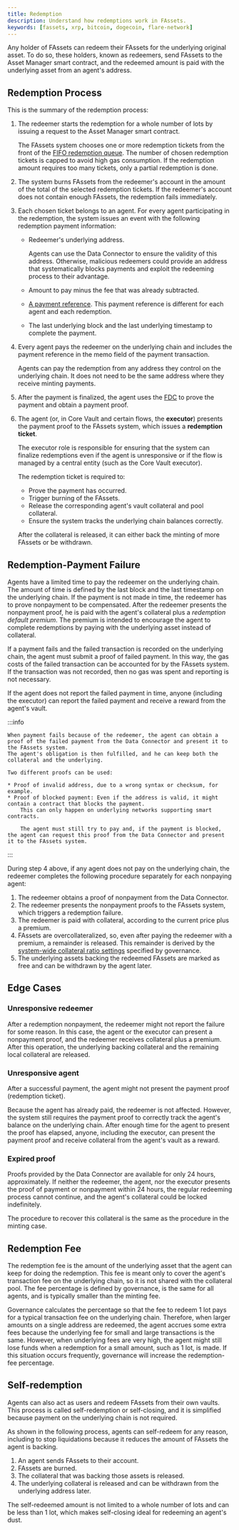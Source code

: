 ```yaml
---
title: Redemption
description: Understand how redemptions work in FAssets.
keywords: [fassets, xrp, bitcoin, dogecoin, flare-network]
---
```


Any holder of FAssets can redeem their FAssets for the underlying original asset.
To do so, these holders, known as redeemers, send FAssets to the Asset Manager smart contract, and the redeemed amount is paid with the underlying asset from an agent's address.

## Redemption Process

This is the summary of the redemption process:

1. The redeemer starts the redemption for a whole number of lots by issuing a request to the Asset Manager smart contract.

   The FAssets system chooses one or more redemption tickets from the front of the [FIFO redemption queue](/fassets/minting#redemption-tickets-and-the-redemption-queue).
   The number of chosen redemption tickets is capped to avoid high gas consumption.
   If the redemption amount requires too many tickets, only a partial redemption is done.

2. The system burns FAssets from the redeemer's account in the amount of the total of the selected redemption tickets.
   If the redeemer's account does not contain enough FAssets, the redemption fails immediately.

3. Each chosen ticket belongs to an agent.
   For every agent participating in the redemption, the system issues an event with the following redemption payment information:
   - Redeemer's underlying address.

     Agents can use the Data Connector to ensure the validity of this address.
     Otherwise, malicious redeemers could provide an address that systematically blocks payments and exploit the redeeming process to their advantage.

   - Amount to pay minus the fee that was already subtracted.
   - [A payment reference](/fassets/minting#minting-payment-reference).
     This payment reference is different for each agent and each redemption.
   - The last underlying block and the last underlying timestamp to complete the payment.

4. Every agent pays the redeemer on the underlying chain and includes the payment reference in the memo field of the payment transaction.

   Agents can pay the redemption from any address they control on the underlying chain.
   It does not need to be the same address where they receive minting payments.

5. After the payment is finalized, the agent uses the [FDC](/fdc/overview) to prove the payment and obtain a payment proof.

6. The agent (or, in Core Vault and certain flows, the **executor**) presents the payment proof to the FAssets system, which issues a **redemption ticket**.

   The executor role is responsible for ensuring that the system can finalize redemptions even if the agent is unresponsive or if the flow is managed by a central entity (such as the Core Vault executor).

   The redemption ticket is required to:
   - Prove the payment has occurred.
   - Trigger burning of the FAssets.
   - Release the corresponding agent's vault collateral and pool collateral.
   - Ensure the system tracks the underlying chain balances correctly.

   After the collateral is released, it can either back the minting of more FAssets or be withdrawn.

## Redemption-Payment Failure

Agents have a limited time to pay the redeemer on the underlying chain.
The amount of time is defined by the last block and the last timestamp on the underlying chain.
If the payment is not made in time, the redeemer has to prove nonpayment to be compensated.
After the redeemer presents the nonpayment proof, he is paid with the agent's collateral plus a _redemption default premium_.
The premium is intended to encourage the agent to complete redemptions by paying with the underlying asset instead of collateral.

If a payment fails and the failed transaction is recorded on the underlying chain, the agent must submit a proof of failed payment.
In this way, the gas costs of the failed transaction can be accounted for by the FAssets system.
If the transaction was not recorded, then no gas was spent and reporting is not necessary.

If the agent does not report the failed payment in time, anyone (including the executor) can report the failed payment and receive a reward from the agent's vault.

:::info

    When payment fails because of the redeemer, the agent can obtain a proof of the failed payment from the Data Connector and present it to the FAssets system.
    The agent's obligation is then fulfilled, and he can keep both the collateral and the underlying.

    Two different proofs can be used:

    * Proof of invalid address, due to a wrong syntax or checksum, for example.
    * Proof of blocked payment: Even if the address is valid, it might contain a contract that blocks the payment.
        This can only happen on underlying networks supporting smart contracts.

        The agent must still try to pay and, if the payment is blocked, the agent can request this proof from the Data Connector and present it to the FAssets system.

:::

During step 4 above, if any agent does not pay on the underlying chain, the redeemer completes the following procedure separately for each nonpaying agent:

1. The redeemer obtains a proof of nonpayment from the Data Connector.
2. The redeemer presents the nonpayment proofs to the FAssets system, which triggers a redemption failure.
3. The redeemer is paid with collateral, according to the current price plus a premium.
4. FAssets are overcollateralized, so, even after paying the redeemer with a premium, a remainder is released.
   This remainder is derived by the [system-wide collateral ratio settings](/fassets/collateral#system-wide-thresholds) specified by governance.
5. The underlying assets backing the redeemed FAssets are marked as free and can be withdrawn by the agent later.

## Edge Cases

### Unresponsive redeemer

After a redemption nonpayment, the redeemer might not report the failure for some reason.
In this case, the agent or the executor can present a nonpayment proof, and the redeemer receives collateral plus a premium.
After this operation, the underlying backing collateral and the remaining local collateral are released.

### Unresponsive agent

After a successful payment, the agent might not present the payment proof (redemption ticket).

Because the agent has already paid, the redeemer is not affected.
However, the system still requires the payment proof to correctly track the agent's balance on the underlying chain.
After enough time for the agent to present the proof has elapsed, anyone, including the executor, can present the payment proof and receive collateral from the agent's vault as a reward.

### Expired proof

Proofs provided by the Data Connector are available for only 24 hours, approximately.
If neither the redeemer, the agent, nor the executor presents the proof of payment or nonpayment within 24 hours, the regular redeeming process cannot continue, and the agent's collateral could be locked indefinitely.

The procedure to recover this collateral is the same as the procedure in the minting case.

## Redemption Fee

The redemption fee is the amount of the underlying asset that the agent can keep for doing the redemption.
This fee is meant only to cover the agent's transaction fee on the underlying chain, so it is not shared with the collateral pool.
The fee percentage is defined by governance, is the same for all agents, and is typically smaller than the minting fee.

Governance calculates the percentage so that the fee to redeem 1 lot pays for a typical transaction fee on the underlying chain.
Therefore, when larger amounts on a single address are redeemed, the agent accrues some extra fees because the underlying fee for small and large transactions is the same.
However, when underlying fees are very high, the agent might still lose funds when a redemption for a small amount, such as 1 lot, is made.
If this situation occurs frequently, governance will increase the redemption-fee percentage.

## Self-redemption

Agents can also act as users and redeem FAssets from their own vaults.
This process is called self-redemption or self-closing, and it is simplified because payment on the underlying chain is not required.

As shown in the following process, agents can self-redeem for any reason, including to stop liquidations because it reduces the amount of FAssets the agent is backing.

1. An agent sends FAssets to their account.
2. FAssets are burned.
3. The collateral that was backing those assets is released.
4. The underlying collateral is released and can be withdrawn from the underlying address later.

The self-redeemed amount is not limited to a whole number of lots and can be less than 1 lot, which makes self-closing ideal for redeeming an agent's dust.
